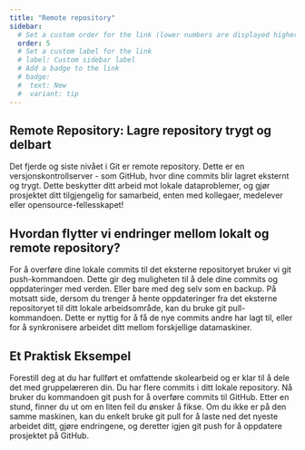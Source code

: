 ```yaml
---
title: "Remote repository"
sidebar:
  # Set a custom order for the link (lower numbers are displayed higher up)
  order: 5
  # Set a custom label for the link
  # label: Custom sidebar label
  # Add a badge to the link
  # badge:
  #  text: New
  #  variant: tip
---
```

## Remote Repository: Lagre repository trygt og delbart
Det fjerde og siste nivået i Git er remote repository. Dette er en versjonskontrollserver - som GitHub, hvor dine commits blir lagret eksternt og trygt. Dette beskytter ditt arbeid mot lokale dataproblemer, og gjør prosjektet ditt tilgjengelig for samarbeid, enten med kollegaer, medelever eller opensource-fellesskapet!

## Hvordan flytter vi endringer mellom lokalt og remote repository?
For å overføre dine lokale commits til det eksterne repositoryet bruker vi git push-kommandoen. Dette gir deg muligheten til å dele dine commits og oppdateringer med verden. Eller bare med deg selv som en backup. På motsatt side, dersom du trenger å hente oppdateringer fra det eksterne repositoryet til ditt lokale arbeidsområde, kan du bruke git pull-kommandoen. Dette er nyttig for å få de nye commits andre har lagt til, eller for å synkronisere arbeidet ditt mellom forskjellige datamaskiner.

## Et Praktisk Eksempel
Forestill deg at du har fullført et omfattende skolearbeid og er klar til å dele det med gruppelæreren din. Du har flere commits i ditt lokale repository. Nå bruker du kommandoen git push for å overføre commits til GitHub. Etter en stund, finner du ut om en liten feil du ønsker å fikse. Om du ikke er på den samme maskinen, kan du enkelt bruke git pull for å laste ned det nyeste arbeidet ditt, gjøre endringene, og deretter igjen git push for å oppdatere prosjektet på GitHub.



<SelectCorrect question="Hva blir hovedsakelig en fjernlagring ('remote repository') i Git brukt til?" correct="Sikkerhetskopiere koden og dele endringene med andre." wrong1="Lagre koden midlertidig mens du arbeider på den." wrong2="Hente kode fra Internet uten å dele egne enderiniger." />


<LikeThisPage />